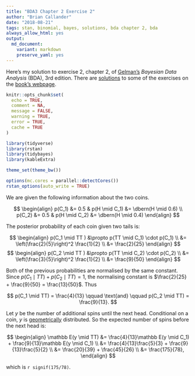 ```yaml
---
title: "BDA3 Chapter 2 Exercise 2"
author: "Brian Callander"
date: "2018-08-21"
tags: stan, binomial, bayes, solutions, bda chapter 2, bda
always_allow_html: yes
output: 
  md_document:
    variant: markdown
    preserve_yaml: yes
---
```


Here's my solution to exercise 2, chapter 2, of [Gelman's](https://andrewgelman.com/) *Bayesian Data Analysis* (BDA), 3rd edition. There are [solutions](http://www.stat.columbia.edu/~gelman/book/solutions.pdf) to some of the exercises on the [book's webpage](http://www.stat.columbia.edu/~gelman/book/).

<!--more-->

```r
knitr::opts_chunk$set(
  echo = TRUE,
  comment = NA,
  message = FALSE,
  warning = TRUE,
  error = TRUE,
  cache = TRUE
)

library(tidyverse)
library(rstan)
library(tidybayes)
library(kableExtra)

theme_set(theme_bw())

options(mc.cores = parallel::detectCores())
rstan_options(auto_write = TRUE)

```

<div style="display:none">
  $\DeclareMathOperator{\dbinomial}{binomial}
   \DeclareMathOperator{\dbern}{Bernoulli}
   \DeclareMathOperator{\dbeta}{beta}$
</div>


We are given the following information about the two coins.

$$
\begin{align}
  p(C_1) &= 0.5 & p(H \mid C_1) &= \dbern(H \mid 0.6) 
  \\
  p(C_2) &= 0.5 & p(H \mid C_2) &= \dbern(H \mid 0.4)
\end{align}
$$

The posterior probability of each coin given two tails is:

$$
\begin{align}
  p(C_1 \mid TT )
  &\propto
  p(TT \mid C_1) \cdot p(C_1)
  \\
  &=
  \left(\frac{2}{5}\right)^2 \frac{1}{2}
  \\
  &=
  \frac{2}{25}
\end{align}
$$
$$
\begin{align}
  p(C_2 \mid TT )
  &\propto
  p(TT \mid C_2) \cdot p(C_2)
  \\
  &=
  \left(\frac{3}{5}\right)^2 \frac{1}{2}
  \\
  &=
  \frac{9}{50}
\end{align}
$$

Both of the previous probabilities are normalised by the same constant. Since $p(C_1 \mid TT) + p(C_2 \mid TT) = 1$, the normalising constant is $\frac{2}{25} + \frac{9}{50} = \frac{13}{50}$. Thus

$$
p(C_1 \mid TT) = \frac{4}{13}
\qquad
\text{and}
\qquad
p(C_2 \mid TT) = \frac{9}{13}.
$$

Let $y$ be the number of additional spins until the next head. Conditional on a coin, $y$ is [geometrically](https://en.wikipedia.org/wiki/Geometric_distribution) distributed. So the expected number of spins before the next head is:

$$
\begin{align}
  \mathbb E(y \mid TT)
  &=
  \frac{4}{13}\mathbb E(y \mid C_1)
  +
  \frac{9}{13}\mathbb E(y \mid C_1)
  \\
  &=
  \frac{4}{13}\frac{5}{3}
  +
  \frac{9}{13}\frac{5}{2}
  \\
  &=
  \frac{20}{39}
  +
  \frac{45}{26}
  \\
  &=
  \frac{175}{78},
\end{align}
$$

which is `r signif(175/78)`.



